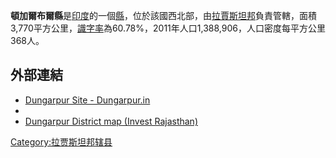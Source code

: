 '''頓加爾布爾縣'''是[[印度|印度]]的一個[[縣|縣]]，位於該國西北部，由[[拉賈斯坦邦|拉賈斯坦邦]]負責管轄，面積3,770平方公里，[[識字率|識字率]]為60.78%，2011年人口1,388,906，人口密度每平方公里368人。

==外部連結==
* [https://web.archive.org/web/20180809033554/http://dungarpur.in/ Dungarpur Site - Dungarpur.in ]
* {{official website|http://www.dungarpur.nic.in}}
* [https://web.archive.org/web/20050204234336/http://www.investrajasthan.com/maps/dungarpur.htm Dungarpur District map (Invest Rajasthan)]

{{coord|23|49|48|N|73|43|12|E|region:IN_type:city_source:kolossus-frwiki|display=title}}

{{Rajasthan}}
{{拉贾斯坦邦行政区划小作品}}
[[Category:拉贾斯坦邦辖县|Category:拉贾斯坦邦辖县]]